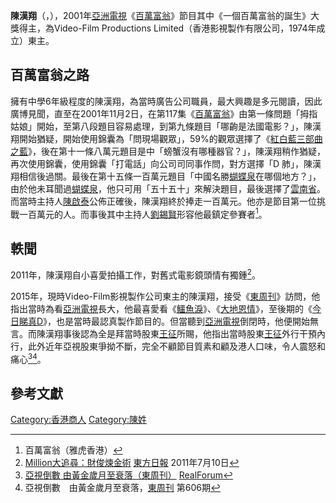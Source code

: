 '''陳漢翔'''（'''{{lang-en|Chris Hon-cheung Chan}}'''，{{bd|1958年11月22日|catIdx=C陳}}），2001年[[亞洲電視|亞洲電視]]《[[百萬富翁_(香港)|百萬富翁]]》節目其中《一個百萬富翁的誕生》大獎得主，為Video-Film Productions Limited（香港影視製作有限公司，1974年成立）東主。

==百萬富翁之路==
擁有中學6年級程度的陳漢翔，為當時廣告公司職員，最大興趣是多元閱讀，因此廣博見聞，直至在2001年11月2日，在第117集《[[百萬富翁|百萬富翁]]》由第一條問題「拇指姑娘」開始，至第八段題目容易處理，到第九條題目「哪齣是法國電影？」，陳漢翔開始猶疑，開始使用錦囊為「問現場觀眾」，59%的觀眾選擇了《[[藍色情挑|紅白藍三部曲之藍]]》，後在第十一條八萬元題目是中「螃蟹沒有哪種器官？」，陳漢翔稍作猶疑，再次使用錦囊，使用錦囊「打電話」向公司司同事作問，對方選擇「D 肺」，陳漢翔相信後過關。最後在第十五條一百萬元題目「中國名勝[[蝴蝶泉|蝴蝶泉]]在哪個地方？」，由於他未耳聞過[[蝴蝶泉|蝴蝶泉]]，他只可用「五十五十」來解決題目，最後選擇了[[雲南省|雲南省]]。而當時主持人[[陳啟泰|陳啟泰]]公佈正確後，陳漢翔終於捧走一百萬元。他亦是節目第一位挑戰一百萬元的人。而事後其中主持人[[劉錫賢|劉錫賢]]形容他最鎮定參賽者<REF>百萬富翁（雅虎香港）</REF>。

==軼聞==
2011年，陳漢翔自小喜愛拍攝工作，對舊式電影鏡頭情有獨鍾<ref>[http://orientaldaily.on.cc/cnt/finance/20110710/00269_001.html Million大追尋：財俊煉金術] {{Wayback|url=http://orientaldaily.on.cc/cnt/finance/20110710/00269_001.html |date=20110713004836 }}[[東方日報|東方日報]] 2011年7月10日</ref>。

2015年，現時Video-Film影視製作公司東主的陳漢翔，接受《[[東周刊|東周刊]]》訪問，他指出當時為看[[亞洲電視|亞洲電視]]長大，他最喜愛看《[[鱷魚淚|鱷魚淚]]》、《[[大地恩情|大地恩情]]》，至後期的《[[今日睇真D|今日睇真D]]》，也是當時最認真製作節目的。但當聽到[[亞洲電視|亞洲電視]]倒閉時，他便開始無言。而陳漢翔事後認為全是拜當時股東[[王征|王征]]所賜，他指出當時股東[[王征|王征]]外行干預內行，此外近年亞視股東爭拗不斷，完全不顧節目質素和顧及港人口味，令人震怒和痛心<REF>
[http://realforum.zkiz.com/thread.php?tid=128346 亞視倒數 由黃金歲月至衰落（東周刊）] {{Wayback|url=http://realforum.zkiz.com/thread.php?tid=128346 |date=20160312005317 }}[[RealForum|RealForum]]
</REF><REF>亞視倒數　由黃金歲月至衰落，[[東周刊|東周刊]] 第606期</REF>。

==參考文獻==
{{reflist}}

[[Category:香港商人|Category:香港商人]]
[[Category:陳姓|Category:陳姓]]